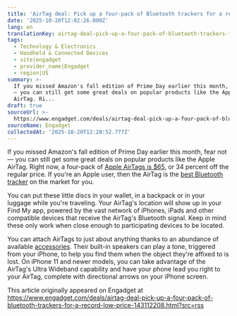 ```yaml
---
title: 'AirTag deal: Pick up a four-pack of Bluetooth trackers for a record-low price'
date: '2025-10-20T12:02:26.000Z'
lang: en
translationKey: airtag-deal-pick-up-a-four-pack-of-bluetooth-trackers-for-a-
tags:
  - Technology & Electronics
  - Handheld & Connected Devices
  - site|engadget
  - provider_name|Engadget
  - region|US
summary: >-
  If you missed Amazon's fall edition of Prime Day earlier this month, fear not
  — you can still get some great deals on popular products like the Apple
  AirTag. Ri...
draft: true
sourceUrl: >-
  https://www.engadget.com/deals/airtag-deal-pick-up-a-four-pack-of-bluetooth-trackers-for-a-record-low-price-143112208.html?src=rss
sourceName: Engadget
collectedAt: '2025-10-20T12:28:52.777Z'
---
```

If you missed Amazon's fall edition of Prime Day earlier this month, fear not — you can still get some great deals on popular products like the Apple AirTag. Right now, a four-pack of [Apple AirTags is $65](https://shopping.yahoo.com/rdlw?merchantId=63045c63-8df1-46e8-bdd0-1716edf6ace5&itemId=amazon_B0D54JZTHY&siteId=us-engadget&pageId=1p-autolink&contentUuid=c736f11a-2f32-4db0-9b83-3ad98a4dacbb&featureId=text-link&merchantName=Amazon+Canada&linkText=Apple+AirTags+is+%2465&custData=eyJzb3VyY2VOYW1lIjoiV2ViLURlc2t0b3AtVmVyaXpvbiIsImxhbmRpbmdVcmwiOiJodHRwczovL3d3dy5hbWF6b24uY29tL0FwcGxlLU1YNTQyTEwtQS1BaXJUYWctUGFjay9kcC9CMEQ1NEpaVEhZLz90YWc9Z2RndDBjLTIwIiwiY29udGVudFV1aWQiOiJjNzM2ZjExYS0yZjMyLTRkYjAtOWI4My0zYWQ5OGE0ZGFjYmIiLCJvcmlnaW5hbFVybCI6Imh0dHBzOi8vd3d3LmFtYXpvbi5jb20vQXBwbGUtTVg1NDJMTC1BLUFpclRhZy1QYWNrL2RwL0IwRDU0SlpUSFkvIiwiZHluYW1pY0NlbnRyYWxUcmFja2luZ0lkIjp0cnVlLCJzaXRlSWQiOiJ1cy1lbmdhZGdldCIsInBhZ2VJZCI6IjFwLWF1dG9saW5rIiwiZmVhdHVyZUlkIjoidGV4dC1saW5rIn0&signature=AQAAAa_il4iDQfPViDGoHNVygCNZ7aSLTNKwTCzvf2mXjb6S&gcReferrer=https%3A%2F%2Fwww.amazon.com%2FApple-MX542LL-A-AirTag-Pack%2Fdp%2FB0D54JZTHY%2F), or 34 percent off the regular price. If you're an Apple user, then the AirTag is the [best Bluetooth tracker](https://www.engadget.com/computing/accessories/best-bluetooth-tracker-140028377.html) on the market for you.

You can put these little discs in your wallet, in a backpack or in your luggage while you're traveling. Your AirTag's location will show up in your Find My app, powered by the vast network of iPhones, iPads and other compatible devices that receive the AirTag's Bluetooth signal. Keep in mind these only work when close enough to participating devices to be located.

You can attach AirTags to just about anything thanks to an abundance of available [accessories](https://www.engadget.com/computing/accessories/best-apple-airtag-cases-holders-accessories-123036404.html). Their built-in speakers can play a tone, triggered from your iPhone, to help you find them when the object they're affixed to is lost. On iPhone 11 and newer models, you can take advantage of the AirTag's Ultra Wideband capability and have your phone lead you right to your AirTag, complete with directional arrows on your iPhone screen.

This article originally appeared on Engadget at https://www.engadget.com/deals/airtag-deal-pick-up-a-four-pack-of-bluetooth-trackers-for-a-record-low-price-143112208.html?src=rss
